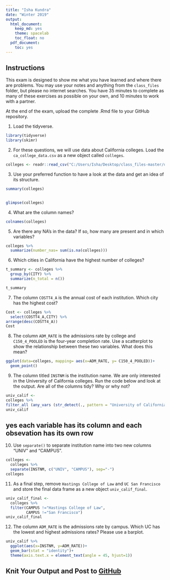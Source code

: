 ---
title: "Isha Kundra"
date: "Winter 2019"
output:
  html_document:
    keep_md: yes
    theme: spacelab
    toc_float: no
  pdf_document:
    toc: yes
---

## Instructions
This exam is designed to show me what you have learned and where there are problems. You may use your notes and anything from the `class_files` folder, but please no internet searches. You have 35 minutes to complete as many of these exercises as possible on your own, and 10 minutes to work with a partner.  

At the end of the exam, upload the complete .Rmd file to your GitHub repository.  



1. Load the tidyverse.
```{r}
library(tidyverse)
library(skimr)
```


2. For these questions, we will use data about California colleges. Load the `ca_college_data.csv` as a new object called `colleges`.
```{r}
colleges <- readr::read_csv("C:/Users/Isha/Desktop/class_files-master/data/ca_college_data.csv")
```


3. Use your preferred function to have a look at the data and get an idea of its structure.
```{r}
summary(colleges)
  
```
```{r}
glimpse(colleges)
```


4. What are the column names?
```{r}
colnames(colleges)
```


5. Are there any NA's in the data? If so, how many are present and in which variables?

```{r}
colleges %>%
  summarize(number_nas= sum(is.na(colleges)))
```

6. Which cities in California have the highest number of colleges?

```{r}
t_summary <- colleges %>% 
  group_by(CITY) %>% 
  summarize(n_total = n())

t_summary
```



7. The column `COSTT4_A` is the annual cost of each institution. Which city has the highest cost?

```{r}
Cost <- colleges %>%
  select(COSTT4_A,CITY) %>%
arrange(desc(COSTT4_A))
Cost
```


8. The column `ADM_RATE` is the admissions rate by college and `C150_4_POOLED` is the four-year completion rate. Use a scatterplot to show the relationship between these two variables. What does this mean?

```{r}
ggplot(data=colleges, mapping= aes(x=ADM_RATE, y= C150_4_POOLED))+
  geom_point()
```


9. The column titled `INSTNM` is the institution name. We are only interested in the University of California colleges. Run the code below and look at the output. Are all of the columns tidy? Why or why not?
```{r}
univ_calif <- 
colleges %>%
filter_all (any_vars (str_detect(., pattern = "University of California")))
univ_calif
```

## yes each variable has its column and each obsevation has its own row

10. Use `separate()` to separate institution name into two new columns "UNIV" and "CAMPUS".

```{r}
colleges <- 
  colleges %>% 
  separate(INSTNM, c("UNIV", "CAMPUS"), sep="-")
colleges
```


11. As a final step, remove `Hastings College of Law` and `UC San Francisco` and store the final data frame as a new object `univ_calif_final`.
```{r}
univ_calif_final <- 
  colleges %>% 
  filter(CAMPUS !="Hastings College of Law",
         CAMPUS !="San Francisco")
univ_calif_final
```


12. The column `ADM_RATE` is the admissions rate by campus. Which UC has the lowest and highest admissions rates? Please use a barplot.
```{r}
univ_calif %>%
  ggplot(aes(x=INSTNM, y=ADM_RATE))+
  geom_bar(stat = "identity")+
  theme(axis.text.x = element_text(angle = 45, hjust=1))
```


## Knit Your Output and Post to [GitHub](https://github.com/FRS417-DataScienceBiologists)